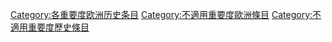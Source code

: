 {{catmore1|[[WikiProject:欧洲历史|WikiProject:欧洲历史]]}}
{{Articles by Importance|topic=欧洲历史|project=欧洲历史|format=toc}}
{{empty category}}

[[Category:各重要度欧洲历史条目|Category:各重要度欧洲历史条目]]
[[Category:不適用重要度歐洲條目|Category:不適用重要度歐洲條目]]
[[Category:不適用重要度歷史條目|Category:不適用重要度歷史條目]]